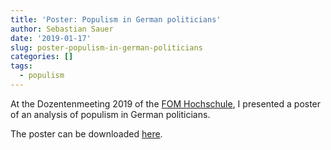 ```yaml
---
title: 'Poster: Populism in German politicians'
author: Sebastian Sauer
date: '2019-01-17'
slug: poster-populism-in-german-politicians
categories: []
tags:
  - populism
---
```




At the Dozentenmeeting 2019 of the [FOM Hochschule](https://www.fom.de/?gclid=Cj0KCQiA7IDiBRCLARIsABIPohgVPdpRUsnLrwKpQ2wFW4qGDxfh28p7Nj49N4V7goaAyvAoNmyO_xcaAkrHEALw_wcB), I presented a poster of an analysis of populism in German politicians.

The poster can be downloaded [here](https://data-se.netlify.com/download/populism-tweets.pdf).



